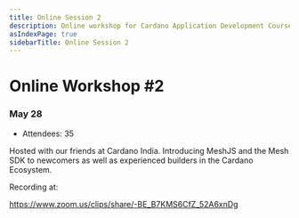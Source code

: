 ```yaml
---
title: Online Session 2
description: Online workshop for Cardano Application Development Course.
asIndexPage: true
sidebarTitle: Online Session 2
---
```



# Online Workshop #2

### May 28
- Attendees: 35

Hosted with our friends at Cardano India. Introducing MeshJS and the Mesh SDK to newcomers as well as experienced builders in the Cardano Ecosystem.

Recording at:
 
https://www.zoom.us/clips/share/-BE_B7KMS6CfZ_52A6xnDg
